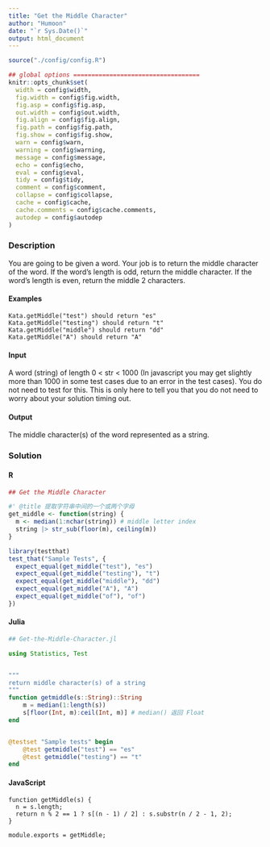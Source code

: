 ```yaml
---
title: "Get the Middle Character"
author: "Humoon"
date: "`r Sys.Date()`"
output: html_document
---
```



```r
source("./config/config.R")

## global options ===================================
knitr::opts_chunk$set(
  width = config$width,
  fig.width = config$fig.width,
  fig.asp = config$fig.asp,
  out.width = config$out.width,
  fig.align = config$fig.align,
  fig.path = config$fig.path,
  fig.show = config$fig.show,
  warn = config$warn,
  warning = config$warning,
  message = config$message,
  echo = config$echo,
  eval = config$eval,
  tidy = config$tidy,
  comment = config$comment,
  collapse = config$collapse,
  cache = config$cache,
  cache.comments = config$cache.comments,
  autodep = config$autodep
)
```



### Description

You are going to be given a word. Your job is to return the middle character of the word. If the word's length is odd, return the middle character. If the word's length is even, return the middle 2 characters.

#### Examples

```
Kata.getMiddle("test") should return "es"
Kata.getMiddle("testing") should return "t"
Kata.getMiddle("middle") should return "dd"
Kata.getMiddle("A") should return "A"
```

#### Input

A word (string) of length 0 < str < 1000 (In javascript you may get slightly more than 1000 in some test cases due to an error in the test cases). You do not need to test for this. This is only here to tell you that you do not need to worry about your solution timing out.

#### Output

The middle character(s) of the word represented as a string.




### Solution

#### R
```r
## Get the Middle Character

#' @title 提取字符串中间的一个或两个字母
get_middle <- function(string) {
  m <- median(1:nchar(string)) # middle letter index
  string |> str_sub(floor(m), ceiling(m))
}

library(testthat)
test_that("Sample Tests", {
  expect_equal(get_middle("test"), "es")
  expect_equal(get_middle("testing"), "t")
  expect_equal(get_middle("middle"), "dd")
  expect_equal(get_middle("A"), "A")
  expect_equal(get_middle("of"), "of")
})
```


#### Julia
```julia
## Get-the-Middle-Character.jl

using Statistics, Test


"""
return middle character(s) of a string
"""
function getmiddle(s::String)::String
    m = median(1:length(s))
    s[floor(Int, m):ceil(Int, m)] # median() 返回 Float
end


@testset "Sample tests" begin
    @test getmiddle("test") == "es"
    @test getmiddle("testing") == "t"
end
```


#### JavaScript

```node
function getMiddle(s) {
  n = s.length;
  return n % 2 == 1 ? s[(n - 1) / 2] : s.substr(n / 2 - 1, 2);
}

module.exports = getMiddle;
```


